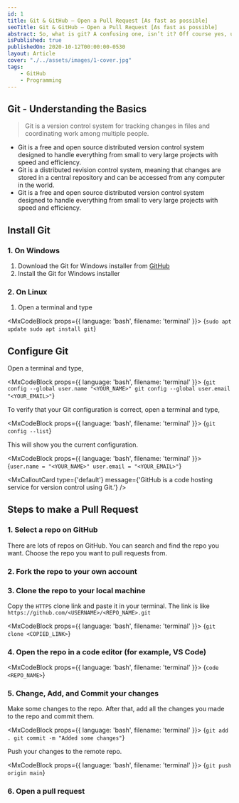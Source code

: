 ```yaml
---
id: 1
title: Git & GitHub — Open a Pull Request [As fast as possible]
seoTitle: Git & GitHub — Open a Pull Request [As fast as possible]
abstract: So, what is git? A confusing one, isn’t it? Off course yes, until we learn the basics.
isPublished: true
publishedOn: 2020-10-12T00:00:00-0530
layout: Article
cover: "./../assets/images/1-cover.jpg"
tags:
    - GitHub
    - Programming
---
```


## Git - Understanding the Basics

> Git is a version control system for tracking changes in files and coordinating work among multiple people.

- Git is a free and open source distributed version control system designed to handle everything from small to very large projects with speed and efficiency.
- Git is a distributed revision control system, meaning that changes are stored in a central repository and can be accessed from any computer in the world.
- Git is a free and open source distributed version control system designed to handle everything from small to very large projects with speed and efficiency.

## Install Git

### 1. On Windows

1. Download the Git for Windows installer from [GitHub]()
2. Install the Git for Windows installer

### 2. On Linux

1. Open a terminal and type

<MxCodeBlock props={{ language: 'bash', filename: 'terminal' }}>
{`sudo apt update
sudo apt install git`}
</MxCodeBlock>


## Configure Git

Open a terminal and type,

<MxCodeBlock props={{ language: 'bash', filename: 'terminal' }}>
{`git config --global user.name "<YOUR_NAME>"
git config --global user.email "<YOUR_EMAIL>"`}
</MxCodeBlock>

To verify that your Git configuration is correct, open a terminal and type,

<MxCodeBlock props={{ language: 'bash', filename: 'terminal' }}>
{`git config --list`}
</MxCodeBlock>

This will show you the current configuration.

<MxCodeBlock props={{ language: 'bash', filename: 'terminal' }}>
{`user.name = "<YOUR_NAME>"
user.email = "<YOUR_EMAIL>"`}
</MxCodeBlock>


<MxCalloutCard
type={'default'}
message={'GitHub is a code hosting service for version control using Git.'}
/>

## Steps to make a Pull Request

### 1. Select a repo on GitHub

There are lots of repos on GitHub. You can search and find the repo you want. Choose the repo you want to pull requests from.

### 2. Fork the repo to your own account

<MxImage alt="Fork" src="./../assets/images/1-fork.jpg" orientation="horizontal" size="half" />

### 3. Clone the repo to your local machine

<MxImage alt="Clone" src="./../assets/images/1-clone.jpg" orientation="horizontal" size="half" />

Copy the `HTTPS` clone link and paste it in your terminal. The link is like `https://github.com/<USERNAME>/<REPO_NAME>.git`

<MxCodeBlock props={{ language: 'bash', filename: 'terminal' }}>
{`git clone <COPIED_LINK>`}
</MxCodeBlock>


### 4. Open the repo in a code editor (for example, VS Code)

<MxCodeBlock props={{ language: 'bash', filename: 'terminal' }}>
{`code <REPO_NAME>`}
</MxCodeBlock>


### 5. Change, Add, and Commit your changes

Make some changes to the repo. After that, add all the changes you made to the repo and commit them.

<MxCodeBlock props={{ language: 'bash', filename: 'terminal' }}>
{`git add .
git commit -m "Added some changes"`}
</MxCodeBlock>


Push your changes to the remote repo.

<MxCodeBlock props={{ language: 'bash', filename: 'terminal' }}>
{`git push origin main`}
</MxCodeBlock>


### 6. Open a pull request

<MxImage alt="initiate PR" src="./../assets/images/1-initiate-pr.jpg" orientation="horizontal" size="full" />

<MxImage alt="confirm the changes" src="./../assets/images/1-confirm-the-changes.jpg" orientation="horizontal" size="full" />

<MxImage alt="PR description" src="./../assets/images/1-pr-description.jpg" orientation="horizontal" size="full" />
